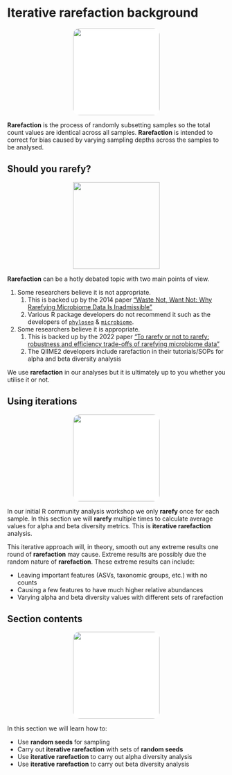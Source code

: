 # Iterative rarefaction background {#iter_rarefaction_background_chap}

<center>
![](figures/iteration.png){style="width:200px; background-color:white; border-radius:15px"}
</center>

__Rarefaction__ is the process of randomly subsetting samples so the total count values are identical across all samples.
__Rarefaction__ is intended to correct for bias caused by varying sampling depths across the samples to be analysed.

## Should you rarefy?
<center>
![](figures/choice_sign.png){style="width:200px"}
</center>

__Rarefaction__ can be a hotly debated topic with two main points of view.

1.  Some researchers believe it is not appropriate.
    1.  This is backed up by the 2014 paper ["Waste Not, Want Not: Why Rarefying Microbiome Data Is Inadmissible"](https://journals.plos.org/ploscompbiol/article?id=10.1371/journal.pcbi.1003531)
    2.  Various R package developers do not recommend it such as the developers of [`phyloseq`](https://joey711.github.io/phyloseq/) & [`microbiome`](https://microbiome.github.io/tutorials/).
2.  Some researchers believe it is appropriate.
    1.  This is backed up by the 2022 paper ["To rarefy or not to rarefy: robustness and efficiency trade-offs of rarefying microbiome data"](https://academic.oup.com/bioinformatics/article/38/9/2389/6536959)
    2.  The QIIME2 developers include rarefaction in their tutorials/SOPs for alpha and beta diversity analysis

We use __rarefaction__ in our analyses but it is ultimately up to you whether you utilise it or not.

## Using iterations
<center>
![](figures/iterations.png){style="width:200px; background-color:white; border-radius:15px"}
</center>

In our initial R community analysis workshop we only __rarefy__ once for each sample.
In this section we will __rarefy__ multiple times to calculate average values for alpha and beta diversity metrics.
This is __iterative rarefaction__ analysis.

This iterative approach will, in theory, smooth out any extreme results one round of __rarefaction__ may cause. Extreme results are possibly due the random nature of __rarefaction__.
These extreme results can include:

-   Leaving important features (ASVs, taxonomic groups, etc.) with no counts
-   Causing a few features to have much higher relative abundances
-   Varying alpha and beta diversity values with different sets of rarefaction

## Section contents
<center>
![](figures/contents.png){style="width:200px; background-color:white; border-radius:15px"}
</center>

In this section we will learn how to:

- Use __random seeds__ for sampling
- Carry out __iterative rarefaction__ with sets of __random seeds__
- Use __iterative rarefaction__ to carry out alpha diversity analysis
- Use __iterative rarefaction__ to carry out beta diversity analysis

